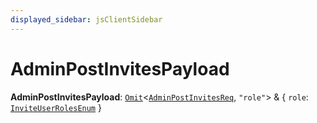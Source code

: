 ```yaml
---
displayed_sidebar: jsClientSidebar
---
```



# AdminPostInvitesPayload

 **AdminPostInvitesPayload**: [`Omit`](internal.Omit.mdx)<[`AdminPostInvitesReq`](../classes/internal.AdminPostInvitesReq.mdx), ``"role"``\> & { `role`: [`InviteUserRolesEnum`](internal.InviteUserRolesEnum.mdx)  }
